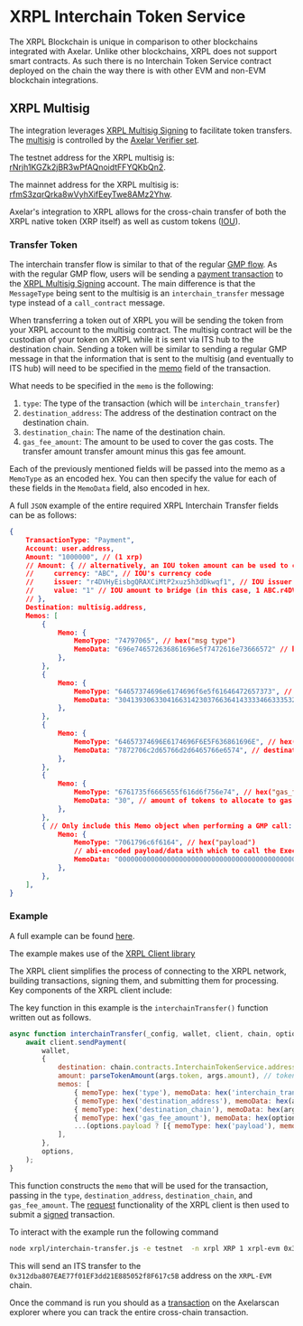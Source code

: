 
# XRPL Interchain Token Service

The XRPL Blockchain is unique in comparison to other blockchains integrated with Axelar. Unlike other blockchains, XRPL does not support smart contracts. As such there is no Interchain Token Service contract deployed on the chain the way there is with other EVM and non-EVM blockchain integrations.

## XRPL Multisig

The integration leverages [XRPL Multisig Signing](https://xrpl.org/docs/concepts/accounts/multi-signing) to facilitate token transfers. The [multisig](https://github.com/commonprefix/axelar-amplifier/blob/xrpl/contracts/xrpl-multisig-prover/src/xrpl_multisig.rs) is controlled by the [Axelar Verifier set](https://axelarscan.io/verifiers).  

The testnet address for the XRPL multisig is: [rNrjh1KGZk2jBR3wPfAQnoidtFFYQKbQn2](https://testnet.xrpl.org/accounts/rNrjh1KGZk2jBR3wPfAQnoidtFFYQKbQn2).

The mainnet address for the XRPL multisig is: [rfmS3zqrQrka8wVyhXifEeyTwe8AMz2Yhw](https://livenet.xrpl.org/accounts/rfmS3zqrQrka8wVyhXifEeyTwe8AMz2Yhw).

Axelar's integration to XRPL allows for the cross-chain transfer of both the XRPL native token (XRP itself) as well as custom tokens ([IOU](https://learn.xrpl.org/glossary/iou/)).


### Transfer Token

The interchain transfer flow is similar to that of the regular [GMP flow](/dev/general-message-passing/xrpl/xrpl-gmp/). As with the regular GMP flow, users will be sending a [payment transaction](https://xrpl.org/docs/references/protocol/transactions/types/payment) to the [XRPL Multisig Signing](https://xrpl.org/docs/concepts/accounts/multi-signing) account. The main difference is that the `MessageType` being sent to the multisig is an `interchain_transfer` message type instead of a `call_contract` message.

When transferring a token out of XRPL you will be sending the token from your XRPL account to the multisig contract. The multisig contract will be the custodian of your token on XRPL while it is sent via ITS hub to the destination chain. Sending a token will be similar to sending a regular GMP message in that the information that is sent to the multisig (and eventually to ITS hub) will need to be specified in the [memo](https://xrpl.org/docs/references/protocol/transactions/common-fields#memos-field) field of the transaction.

What needs to be specified in the `memo` is the following:

1. `type`: The type of the transaction (which will be `interchain_transfer`)
1. `destination_address`: The address of the destination contract on the destination chain.
1. `destination_chain`: The name of the destination chain.
1. `gas_fee_amount`: The amount to be used to cover the gas costs. The transfer amount transfer amount minus this gas fee amount.

Each of the previously mentioned fields will be passed into the memo as a `MemoType` as an encoded hex. You can then specify the value for each of these fields in the `MemoData` field, also encoded in hex.   

A full `JSON` example of the entire required XRPL Interchain Transfer fields can be as follows:

```json
{
    TransactionType: "Payment",
    Account: user.address, 
    Amount: "1000000", // (1 xrp)
    // Amount: { // alternatively, an IOU token amount can be used to cover gas fees
    //     currency: "ABC", // IOU's currency code
    //     issuer: "r4DVHyEisbgQRAXCiMtP2xuz5h3dDkwqf1", // IOU issuer's account address
    //     value: "1" // IOU amount to bridge (in this case, 1 ABC.r4DVH), *including* gas fee amount
    // },
    Destination: multisig.address, 
    Memos: [
        {
            Memo: {
                MemoType: "74797065", // hex("msg type")
                MemoData: "696e746572636861696e5f7472616e73666572" // hex("interchain_transfer")
            },
        },
        {
            Memo: {
                MemoType: "64657374696e6174696f6e5f61646472657373", // hex("destination_address")
                MemoData: "30413930633041663142303766364143333466333532303334384462666165373342446133353845" // hex("0A90c0Af1B07f6AC34f3520348Dbfae73BDa358E"), in this case: (0x is omitted)
            },
        },
        {
            Memo: {
                MemoType: "64657374696E6174696F6E5F636861696E", // hex("destination_chain")
                MemoData: "7872706c2d65766d2d6465766e6574", // destination chain, hex encoded - hex("xrpl-evm-devnet"), in this case
            },
        },
        {
            Memo: {
                MemoType: "6761735f6665655f616d6f756e74", // hex("gas_fee_amount")
                MemoData: "30", // amount of tokens to allocate to gas fees
            },
        },
        { // Only include this Memo object when performing a GMP call:
            Memo: {
                MemoType: "7061796c6f6164", // hex("payload")
                // abi-encoded payload/data with which to call the Executable destination contract address:
                MemoData: "0000000000000000000000000000000000000000000000000000000000000020000000000000000000000000000000000000000000000000000000000000000e474d5020776f726b7320746f6f3f000000000000000000000000000000000000",
            },
        },
    ],
}
```

### Example

A full example can be found [here](https://github.com/axelarnetwork/axelar-contract-deployments/blob/main/xrpl/interchain-transfer.js).

The example makes use of the [XRPL Client library](https://www.npmjs.com/package/xrpl)

The XRPL client simplifies the process of connecting to the XRPL network, building transactions, signing them, and submitting them for processing. Key components of the XRPL client include:

The key function in this example is the `interchainTransfer()` function written out as follows.

```js
async function interchainTransfer(_config, wallet, client, chain, options, args) {
    await client.sendPayment(
        wallet,
        {
            destination: chain.contracts.InterchainTokenService.address,
            amount: parseTokenAmount(args.token, args.amount), // token is either "XRP" or "<currency>.<issuer-address>"
            memos: [
                { memoType: hex('type'), memoData: hex('interchain_transfer') },
                { memoType: hex('destination_address'), memoData: hex(args.destinationAddress.replace('0x', '')) },
                { memoType: hex('destination_chain'), memoData: hex(args.destinationChain) },
                { memoType: hex('gas_fee_amount'), memoData: hex(options.gasFeeAmount) },
                ...(options.payload ? [{ memoType: hex('payload'), memoData: options.payload }] : []),
            ],
        },
        options,
    );
}
```

This function constructs the `memo` that will be used for the transaction, passing in the `type`, `destination_address`, `destination_chain`, and `gas_fee_amount`. The [request](https://js.xrpl.org/classes/Client.html#request) functionality of the XRPL client is then used to submit a [signed](https://js.xrpl.org/classes/Wallet.html#sign) transaction.

To interact with the example run the following command

```bash
node xrpl/interchain-transfer.js -e testnet  -n xrpl XRP 1 xrpl-evm 0x312dba807EAE77f01EF3dd21E885052f8F617c5B --gasFeeAmount 100000
```

This will send an ITS transfer to the `0x312dba807EAE77f01EF3dd21E885052f8F617c5B` address on the `XRPL-EVM` chain.

Once the command is run you should as a [transaction](https://testnet.axelarscan.io/gmp/90D83D6FFBF40D515B3524F0E5D2984CFEC1848A1CD6673191C6CB97EFB90C40) on the Axelarscan explorer where you can track the entire cross-chain transaction.